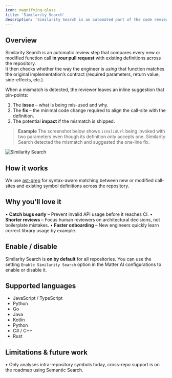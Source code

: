 ```yaml
---
icon: magnifying-glass
title: 'Similarity Search'
description: 'Similarity Search is an automated part of the code review process that finds the patterns, implementations and definations to verify the code implemented is correct'
---
```


## Overview

Similarity Search is an automatic review step that compares every new or modified function call **in your pull request** with existing definitions across the repository.  
It then checks whether the way the engineer is *using* that function matches the original implementation’s contract (required parameters, return value, side-effects, etc.).

When a mismatch is detected, the reviewer leaves an inline suggestion that pin-points:

1. The **issue** – what is being mis-used and why.
2. The **fix** – the minimal code change required to align the call-site with the definition.
3. The potential **impact** if the mismatch is shipped.

> **Example**
> The screenshot below shows `isValidUrl` being invoked with two parameters even though its definition only accepts one.
> Similarity Search detected the mismatch and suggested the one-line fix.

<Frame>
<img src="/images/features/similarity-search.png" alt="Similarity Search" />
</Frame>

## How it works

We use [ast-grep](https://github.com/ast-grep/ast-grep) for syntax-aware matching between new or modified call-sites and existing symbol definitions across the repository.

## Why you’ll love it

• **Catch bugs early** – Prevent invalid API usage before it reaches CI.
• **Shorter reviews** – Focus human reviewers on architectural decisions, not boilerplate mistakes.
• **Faster onboarding** – New engineers quickly learn correct library usage by example.

## Enable / disable

Similarity Search is **on by default** for all repositories. You can use the setting `Enable Similarity Search` option in the Matter AI configurations to enable or disable it.

## Supported languages

- JavaScript / TypeScript
- Python
- Go
- Java
- Kotlin
- Python
- C# / C++
- Rust

## Limitations & future work

• Only analyses intra-repository symbols today, cross-repo support is on the roadmap using Semantic Search.